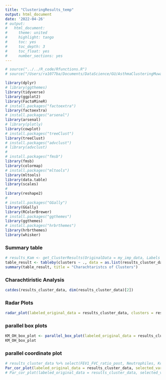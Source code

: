 ```yaml
---
title: "ClusteringResults_temp"
output: html_document
date: '2022-04-26'
# output:
#   html_document:
#     theme: united
#     highlight: tango
#     toc: yes
#     toc_depth: 3
#     toc_float: yes
#     number_sections: yes
---
```


<!-- ```{r setup, include=FALSE} -->
<!-- knitr::opts_chunk$set(echo = TRUE) -->
<!-- ``` -->


```r
# source("../../R_code/Rfunctions.R")
# source("/Users/ra1077ba/Documents/DataScience/GU/AsthmaClusteringMuwada/R_code/Rfunctions.R")
```


```r
library(dplyr)
# library(ggthemes)
library(tidyverse)
library(ggplot2)
library(FactoMineR)
# install.packages("factoextra")
library(factoextra)
# install.packages("arsenal")
library(arsenal)
# library(plotly)
library(cowplot)
# install.packages("treeClust")
library(treeClust)
# install.packages("advclust")
# library(advclust)
#
# install.packages("fmsb")
library(fmsb)
library(colormap)
# install.packages("mltools")
library(mltools)
library(data.table)
library(scales)
#
library(reshape2)
#
# install.packages("GGally")
library(GGally)
library(RColorBrewer)
# install.packages("ggthemes")
library(ggthemes)
# install.packages("hrbrthemes")
library(hrbrthemes)
library(whisker)
```



<!-- ```{r} -->
<!-- section_numbering <- seq(1,4) -->
<!-- section_numbering <- "One" -->
<!-- #whisker::whisker.render("this is the {{section_numbering}}") -->
<!-- ``` -->


<!-- ## Clustering report {{section_numbering}} {.tabset} -->

### Summary table

```r
# results_Kam <- get_ClusterResults(OriginalData = my_imp_data, Labels = kamRes$finalMemb)
table_result <- tableby(clusters ~ ., data = as.list(results_cluster_data))
summary(table_result, title = "Charachtaristcs of Clusters")  
```

### Charachtiristic Analysis 

```r
catdes(results_cluster_data, dim(results_cluster_data)[2])
```

### Radar Plots

```r
radar_plot(labeled_original_data = results_cluster_data, clusters = results_cluster_data$clusters)
```

### parallel box plots

```r
KM_OH_box_plot <- parallel_box_plot(labeled_original_data = results_cluster_data %>% select(- pd20))
KM_OH_box_plot
```

### parallel coordinate plot

```r
# results_cluster_data %>% select(FEV1_FVC_ratio_post, Neutrophiles, Kco, onset_age_asthma)
Par_cor_plot(labeled_original_data = results_cluster_data, selected_vars = c("FEV1_FVC_ratio_post", "Neutrophiles", "kco", "onset_age_asthma"), IsScaled = TRUE)
# Par_cor_plot(labeled_original_data = results_cluster_data, selected_vars = c("exact_age", "bmi2"), IsScaled = TRUE)
```

